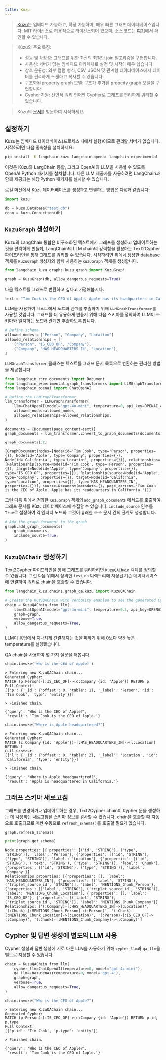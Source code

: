 ```yaml
---
title: Kuzu
---
```


> [Kùzu](https://kuzudb.com/)는 임베디드 가능하고, 확장 가능하며, 매우 빠른 그래프 데이터베이스입니다.
> MIT 라이선스로 허용적으로 라이선스되어 있으며, 소스 코드는 [여기](https://github.com/kuzudb/kuzu)에서 확인할 수 있습니다.

> Kùzu의 주요 특징:
>
>- 성능 및 확장성: 그래프를 위한 최신의 최첨단 join 알고리즘을 구현합니다.
>- 사용성: 서버가 없는 임베디드 아키텍처로 설정 및 시작이 매우 쉽습니다.
>- 상호 운용성: 외부 컬럼 형식, CSV, JSON 및 관계형 데이터베이스에서 데이터를 편리하게 스캔하고 복사할 수 있습니다.
>- 구조화된 property graph 모델: 구조가 추가된 property graph 모델을 구현합니다.
>- Cypher 지원: 선언적 쿼리 언어인 Cypher로 그래프를 편리하게 쿼리할 수 있습니다.

> Kùzu의 [문서](https://docs.kuzudb.com/)를 방문하여 시작하세요.

## 설정하기

Kùzu는 임베디드 데이터베이스(프로세스 내에서 실행)이므로 관리할 서버가 없습니다. 시작하려면 다음 종속성을 설치하세요:

```bash
pip install -U langchain-kuzu langchain-openai langchain-experimental
```

이것은 Kùzu와 LangChain 통합, 그리고 OpenAI의 LLM을 사용할 수 있도록 OpenAI Python 패키지를 설치합니다. 다른 LLM 제공자를 사용하려면 LangChain과 함께 제공되는 해당 Python 패키지를 설치할 수 있습니다.

로컬 머신에서 Kùzu 데이터베이스를 생성하고 연결하는 방법은 다음과 같습니다:

```python
import kuzu

db = kuzu.Database("test_db")
conn = kuzu.Connection(db)
```

## `KuzuGraph` 생성하기

Kùzu의 LangChain 통합은 비구조화된 텍스트에서 그래프를 생성하고 업데이트하는 것을 편리하게 만들며, LangChain의 LLM chain의 강력함을 활용하는 Text2Cypher 파이프라인을 통해 그래프를 쿼리할 수 있습니다. 시작하려면 위에서 생성한 database 객체를 `KuzuGraph` 생성자와 함께 사용하는 `KuzuGraph` 객체를 생성합니다.

```python
from langchain_kuzu.graphs.kuzu_graph import KuzuGraph

graph = KuzuGraph(db, allow_dangerous_requests=True)
```

다음 텍스트를 그래프로 변환하고 싶다고 가정해봅시다:

```python
text = "Tim Cook is the CEO of Apple. Apple has its headquarters in California."
```

LLM을 사용하여 텍스트에서 노드와 관계를 추출하기 위해 `LLMGraphTransformer`를 사용할 것입니다.
그래프를 더 유용하게 만들기 위해 다음 스키마를 정의하여 LLM이 스키마와 일치하는 노드와 관계만 추출하도록 합니다.

```python
# Define schema
allowed_nodes = ["Person", "Company", "Location"]
allowed_relationships = [
    ("Person", "IS_CEO_OF", "Company"),
    ("Company", "HAS_HEADQUARTERS_IN", "Location"),
]
```

`LLMGraphTransformer` 클래스는 텍스트를 그래프 문서 목록으로 변환하는 편리한 방법을 제공합니다.

```python
from langchain_core.documents import Document
from langchain_experimental.graph_transformers import LLMGraphTransformer
from langchain_openai import ChatOpenAI

# Define the LLMGraphTransformer
llm_transformer = LLMGraphTransformer(
    llm=ChatOpenAI(model="gpt-4o-mini", temperature=0, api_key=OPENAI_API_KEY),
    allowed_nodes=allowed_nodes,
    allowed_relationships=allowed_relationships,
)

documents = [Document(page_content=text)]
graph_documents = llm_transformer.convert_to_graph_documents(documents)
```

```python
graph_documents[:2]
```

```output
[GraphDocument(nodes=[Node(id='Tim Cook', type='Person', properties={}), Node(id='Apple', type='Company', properties={}), Node(id='California', type='Location', properties={})], relationships=[Relationship(source=Node(id='Tim Cook', type='Person', properties={}), target=Node(id='Apple', type='Company', properties={}), type='IS_CEO_OF', properties={}), Relationship(source=Node(id='Apple', type='Company', properties={}), target=Node(id='California', type='Location', properties={}), type='HAS_HEADQUARTERS_IN', properties={})], source=Document(metadata={}, page_content='Tim Cook is the CEO of Apple. Apple has its headquarters in California.'))]
```

그런 다음 위에서 정의한 `KuzuGraph` 객체의 `add_graph_documents` 메서드를 호출하여 그래프 문서를 Kùzu 데이터베이스에 수집할 수 있습니다.
`include_source` 인수를 `True`로 설정하여 각 엔티티 노드와 그것이 유래한 소스 문서 간의 관계도 생성합니다.

```python
# Add the graph document to the graph
graph.add_graph_documents(
    graph_documents,
    include_source=True,
)
```

## `KuzuQAChain` 생성하기

Text2Cypher 파이프라인을 통해 그래프를 쿼리하려면 `KuzuQAChain` 객체를 정의할 수 있습니다. 그런 다음 위에서 정의한 `test_db` 디렉토리에 저장된 기존 데이터베이스에 연결하여 쿼리로 chain을 호출할 수 있습니다.

```python
from langchain_kuzu.chains.graph_qa.kuzu import KuzuQAChain

# Create the KuzuQAChain with verbosity enabled to see the generated Cypher queries
chain = KuzuQAChain.from_llm(
    llm=ChatOpenAI(model="gpt-4o-mini", temperature=0.3, api_key=OPENAI_API_KEY),
    graph=graph,
    verbose=True,
    allow_dangerous_requests=True,
)
```

LLM이 응답에서 지나치게 간결해지는 것을 피하기 위해 0보다 약간 높은 temperature를 설정했습니다.

QA chain을 사용하여 몇 가지 질문을 해봅시다.

```python
chain.invoke("Who is the CEO of Apple?")
```

```output
> Entering new KuzuQAChain chain...
Generated Cypher:
MATCH (p:Person)-[:IS_CEO_OF]->(c:Company {id: 'Apple'}) RETURN p
Full Context:
[{'p': {'_id': {'offset': 0, 'table': 1}, '_label': 'Person', 'id': 'Tim Cook', 'type': 'entity'}}]

> Finished chain.
```

```output
{'query': 'Who is the CEO of Apple?',
 'result': 'Tim Cook is the CEO of Apple.'}
```

```python
chain.invoke("Where is Apple headquartered?")
```

```output
> Entering new KuzuQAChain chain...
Generated Cypher:
MATCH (c:Company {id: 'Apple'})-[:HAS_HEADQUARTERS_IN]->(l:Location) RETURN l
Full Context:
[{'l': {'_id': {'offset': 0, 'table': 2}, '_label': 'Location', 'id': 'California', 'type': 'entity'}}]

> Finished chain.
```

```output
{'query': 'Where is Apple headquartered?',
 'result': 'Apple is headquartered in California.'}
```

## 그래프 스키마 새로고침

그래프를 변경하거나 업데이트하는 경우, Text2Cypher chain이 Cypher 문을 생성하는 데 사용하는 새로고침된 스키마 정보를 검사할 수 있습니다.
chain을 호출할 때 자동으로 호출되므로 매번 수동으로 `refresh_schema()`를 호출할 필요가 없습니다.

```python
graph.refresh_schema()

print(graph.get_schema)
```

```output
Node properties: [{'properties': [('id', 'STRING'), ('type', 'STRING')], 'label': 'Person'}, {'properties': [('id', 'STRING'), ('type', 'STRING')], 'label': 'Location'}, {'properties': [('id', 'STRING'), ('text', 'STRING'), ('type', 'STRING')], 'label': 'Chunk'}, {'properties': [('id', 'STRING'), ('type', 'STRING')], 'label': 'Company'}]
Relationships properties: [{'properties': [], 'label': 'HAS_HEADQUARTERS_IN'}, {'properties': [('label', 'STRING'), ('triplet_source_id', 'STRING')], 'label': 'MENTIONS_Chunk_Person'}, {'properties': [('label', 'STRING'), ('triplet_source_id', 'STRING')], 'label': 'MENTIONS_Chunk_Location'}, {'properties': [], 'label': 'IS_CEO_OF'}, {'properties': [('label', 'STRING'), ('triplet_source_id', 'STRING')], 'label': 'MENTIONS_Chunk_Company'}]
Relationships: ['(:Company)-[:HAS_HEADQUARTERS_IN]->(:Location)', '(:Chunk)-[:MENTIONS_Chunk_Person]->(:Person)', '(:Chunk)-[:MENTIONS_Chunk_Location]->(:Location)', '(:Person)-[:IS_CEO_OF]->(:Company)', '(:Chunk)-[:MENTIONS_Chunk_Company]->(:Company)']
```

## Cypher 및 답변 생성에 별도의 LLM 사용

Cypher 생성과 답변 생성에 서로 다른 LLM을 사용하기 위해 `cypher_llm`과 `qa_llm`을 별도로 지정할 수 있습니다.

```python
chain = KuzuQAChain.from_llm(
    cypher_llm=ChatOpenAI(temperature=0, model="gpt-4o-mini"),
    qa_llm=ChatOpenAI(temperature=0, model="gpt-4"),
    graph=graph,
    verbose=True,
    allow_dangerous_requests=True,
)
```

```python
chain.invoke("Who is the CEO of Apple?")
```

```output
> Entering new KuzuQAChain chain...
Generated Cypher:
MATCH (p:Person)-[:IS_CEO_OF]->(c:Company {id: 'Apple'}) RETURN p.id, p.type
Full Context:
[{'p.id': 'Tim Cook', 'p.type': 'entity'}]

> Finished chain.
```

```output
{'query': 'Who is the CEO of Apple?',
 'result': 'Tim Cook is the CEO of Apple.'}
```